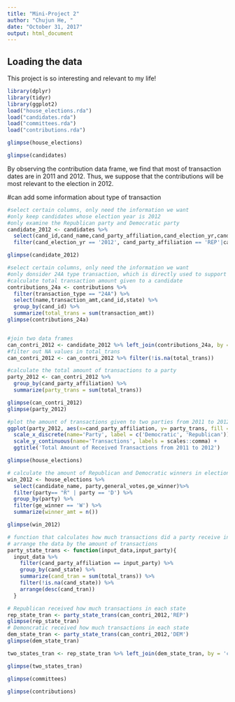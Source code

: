 ```yaml
---
title: "Mini-Project 2"
author: "Chujun He, "
date: "October 31, 2017"
output: html_document
---
```



## Loading the data

This project is so interesting and relevant to my life! 

```r
library(dplyr)
library(tidyr)
library(ggplot2)
load("house_elections.rda")
load("candidates.rda")
load("committees.rda")
load("contributions.rda")
```



```r
glimpse(house_elections)

```


```r
glimpse(candidates)

```


By observing the contribution data frame, we find that most of transaction dates are in 2011 and 2012. Thus, we suppose that the contributions will be most relevant to the election in 2012. 

#can add some information about type of transaction

```r

#select certain columns, only need the information we want
#only keep candidates whose election year is 2012
#only examine the Republican party and Democratic party
candidate_2012 <- candidates %>%
  select(cand_id,cand_name,cand_party_affiliation,cand_election_yr,cand_state) %>%
  filter(cand_election_yr == '2012', cand_party_affiliation == 'REP'|cand_party_affiliation == 'DEM')

glimpse(candidate_2012)

#select certain columns, only need the information we want
#only donsider 24A type transaction, which is directly used to support the candidates
#calculate total transaction amount given to a candidate
contributions_24a <- contributions %>%
  filter(transaction_type == "24A") %>%
  select(name,transaction_amt,cand_id,state) %>% 
  group_by(cand_id) %>% 
  summarize(total_trans = sum(transaction_amt))
glimpse(contributions_24a)


#join two data frames 
can_contri_2012 <- candidate_2012 %>% left_join(contributions_24a, by = 'cand_id')
#filter out NA values in total_trans
can_contri_2012 <- can_contri_2012 %>% filter(!is.na(total_trans))

#calculate the total amount of transactions to a party
party_2012 <- can_contri_2012 %>% 
  group_by(cand_party_affiliation) %>% 
  summarize(party_trans = sum(total_trans))

glimpse(can_contri_2012)
glimpse(party_2012)

```

```r
#plot the amount of transactions given to two parties from 2011 to 2012 
ggplot(party_2012, aes(x=cand_party_affiliation, y= party_trans, fill = cand_party_affiliation)) + geom_bar(stat = "identity", width = 0.3) +
  scale_x_discrete(name='Party', label = c('Democratic', 'Republican'))+
  scale_y_continuous(name='Transactions', labels = scales::comma) +
  ggtitle('Total Amount of Received Transactions from 2011 to 2012')

```

```r
glimpse(house_elections)

# calculate the amount of Republican and Democratic winners in elections
win_2012 <- house_elections %>% 
  select(candidate_name, party,general_votes,ge_winner)%>%
  filter(party== "R" | party == 'D') %>% 
  group_by(party) %>% 
  filter(ge_winner == 'W') %>% 
  summarize(winner_amt = n())

glimpse(win_2012)
```


```r
# function that calculates how much transactions did a party receive in each state
# arrange the data by the amount of transactions
party_state_trans <- function(input_data,input_party){
  input_data %>% 
    filter(cand_party_affiliation == input_party) %>%
    group_by(cand_state) %>% 
    summarize(cand_tran = sum(total_trans)) %>% 
    filter(!is.na(cand_state)) %>%
    arrange(desc(cand_tran))
  }

# Republican received how much transactions in each state
rep_state_tran <- party_state_trans(can_contri_2012,'REP')
glimpse(rep_state_tran)
# Demoncratic received how much transactions in each state
dem_state_tran <- party_state_trans(can_contri_2012,'DEM')
glimpse(dem_state_tran)

two_states_tran <- rep_state_tran %>% left_join(dem_state_tran, by = 'cand_state')

glimpse(two_states_tran)

```



```r
glimpse(committees)


```

```r
glimpse(contributions)


```




